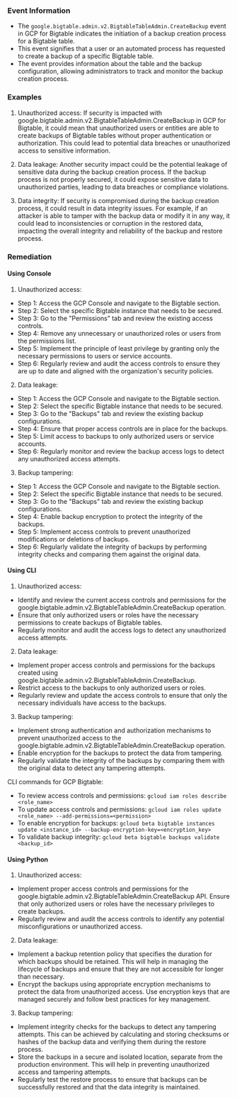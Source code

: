 
### Event Information

- The `google.bigtable.admin.v2.BigtableTableAdmin.CreateBackup` event in GCP for Bigtable indicates the initiation of a backup creation process for a Bigtable table.
- This event signifies that a user or an automated process has requested to create a backup of a specific Bigtable table.
- The event provides information about the table and the backup configuration, allowing administrators to track and monitor the backup creation process.


### Examples

1. Unauthorized access: If security is impacted with google.bigtable.admin.v2.BigtableTableAdmin.CreateBackup in GCP for Bigtable, it could mean that unauthorized users or entities are able to create backups of Bigtable tables without proper authentication or authorization. This could lead to potential data breaches or unauthorized access to sensitive information.

2. Data leakage: Another security impact could be the potential leakage of sensitive data during the backup creation process. If the backup process is not properly secured, it could expose sensitive data to unauthorized parties, leading to data breaches or compliance violations.

3. Data integrity: If security is compromised during the backup creation process, it could result in data integrity issues. For example, if an attacker is able to tamper with the backup data or modify it in any way, it could lead to inconsistencies or corruption in the restored data, impacting the overall integrity and reliability of the backup and restore process.

### Remediation

#### Using Console

1. Unauthorized access:
- Step 1: Access the GCP Console and navigate to the Bigtable section.
- Step 2: Select the specific Bigtable instance that needs to be secured.
- Step 3: Go to the "Permissions" tab and review the existing access controls.
- Step 4: Remove any unnecessary or unauthorized roles or users from the permissions list.
- Step 5: Implement the principle of least privilege by granting only the necessary permissions to users or service accounts.
- Step 6: Regularly review and audit the access controls to ensure they are up to date and aligned with the organization's security policies.

2. Data leakage:
- Step 1: Access the GCP Console and navigate to the Bigtable section.
- Step 2: Select the specific Bigtable instance that needs to be secured.
- Step 3: Go to the "Backups" tab and review the existing backup configurations.
- Step 4: Ensure that proper access controls are in place for the backups.
- Step 5: Limit access to backups to only authorized users or service accounts.
- Step 6: Regularly monitor and review the backup access logs to detect any unauthorized access attempts.

3. Backup tampering:
- Step 1: Access the GCP Console and navigate to the Bigtable section.
- Step 2: Select the specific Bigtable instance that needs to be secured.
- Step 3: Go to the "Backups" tab and review the existing backup configurations.
- Step 4: Enable backup encryption to protect the integrity of the backups.
- Step 5: Implement access controls to prevent unauthorized modifications or deletions of backups.
- Step 6: Regularly validate the integrity of backups by performing integrity checks and comparing them against the original data.

#### Using CLI

1. Unauthorized access:
- Identify and review the current access controls and permissions for the google.bigtable.admin.v2.BigtableTableAdmin.CreateBackup operation.
- Ensure that only authorized users or roles have the necessary permissions to create backups of Bigtable tables.
- Regularly monitor and audit the access logs to detect any unauthorized access attempts.

2. Data leakage:
- Implement proper access controls and permissions for the backups created using google.bigtable.admin.v2.BigtableTableAdmin.CreateBackup.
- Restrict access to the backups to only authorized users or roles.
- Regularly review and update the access controls to ensure that only the necessary individuals have access to the backups.

3. Backup tampering:
- Implement strong authentication and authorization mechanisms to prevent unauthorized access to the google.bigtable.admin.v2.BigtableTableAdmin.CreateBackup operation.
- Enable encryption for the backups to protect the data from tampering.
- Regularly validate the integrity of the backups by comparing them with the original data to detect any tampering attempts.

CLI commands for GCP Bigtable:
- To review access controls and permissions: `gcloud iam roles describe <role_name>`
- To update access controls and permissions: `gcloud iam roles update <role_name> --add-permissions=<permission>`
- To enable encryption for backups: `gcloud beta bigtable instances update <instance_id> --backup-encryption-key=<encryption_key>`
- To validate backup integrity: `gcloud beta bigtable backups validate <backup_id>`

#### Using Python

1. Unauthorized access:
- Implement proper access controls and permissions for the google.bigtable.admin.v2.BigtableTableAdmin.CreateBackup API. Ensure that only authorized users or roles have the necessary privileges to create backups.
- Regularly review and audit the access controls to identify any potential misconfigurations or unauthorized access.

2. Data leakage:
- Implement a backup retention policy that specifies the duration for which backups should be retained. This will help in managing the lifecycle of backups and ensure that they are not accessible for longer than necessary.
- Encrypt the backups using appropriate encryption mechanisms to protect the data from unauthorized access. Use encryption keys that are managed securely and follow best practices for key management.

3. Backup tampering:
- Implement integrity checks for the backups to detect any tampering attempts. This can be achieved by calculating and storing checksums or hashes of the backup data and verifying them during the restore process.
- Store the backups in a secure and isolated location, separate from the production environment. This will help in preventing unauthorized access and tampering attempts.
- Regularly test the restore process to ensure that backups can be successfully restored and that the data integrity is maintained.

